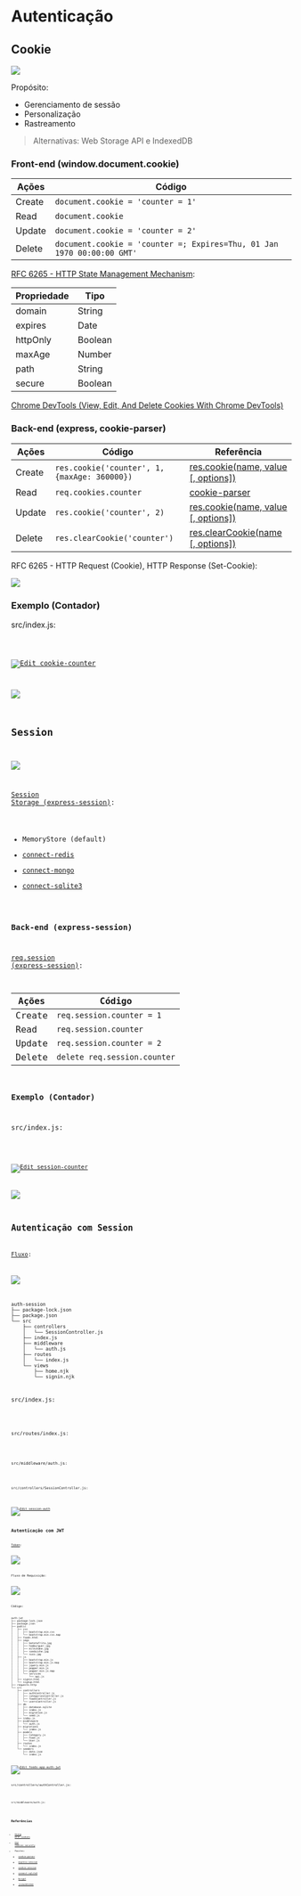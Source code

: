 
# Autenticação

## Cookie

![](/imgs/auth/cookie-data.png)

Propósito:
- Gerenciamento de sessão
- Personalização
- Rastreamento

> Alternativas: Web Storage API e IndexedDB

### Front-end (window.document.cookie)

| Ações  | Código                                                                 |
| ------ | ---------------------------------------------------------------------- |
| Create | `document.cookie = 'counter = 1'`                                      |
| Read   | `document.cookie`                                                      |
| Update | `document.cookie = 'counter = 2'`                                      |
| Delete | `document.cookie = 'counter =; Expires=Thu, 01 Jan 1970 00:00:00 GMT'` |

[RFC 6265 - HTTP State Management Mechanism](https://tools.ietf.org/html/rfc6265):

| Propriedade | Tipo              |
| ----------- | ----------------- |
| domain      | String            |
| expires     | Date              |
| httpOnly    | Boolean           |
| maxAge      | Number            |
| path        | String            |
| secure      | Boolean           |

[Chrome DevTools (View, Edit, And Delete Cookies With Chrome DevTools)](https://developers.google.com/web/tools/chrome-devtools/storage/cookies)

### Back-end (express, cookie-parser)

| Ações  | Código                                       | Referência                                                                               |
| ------ | -------------------------------------------- | ---------------------------------------------------------------------------------------- |
| Create | `res.cookie('counter', 1, {maxAge: 360000})` | [res.cookie(name, value [, options])](http://expressjs.com/en/5x/api.html#res.cookie)    |
| Read   | `req.cookies.counter`                        | [cookie-parser](https://github.com/expressjs/cookie-parser)                              |
| Update | `res.cookie('counter', 2)`                   | [res.cookie(name, value [, options])](http://expressjs.com/en/5x/api.html#res.cookie)    |
| Delete | `res.clearCookie('counter')`                 | [res.clearCookie(name [, options])](http://expressjs.com/en/5x/api.html#res.clearCookie) |

RFC 6265 - HTTP Request (Cookie), HTTP Response (Set-Cookie):

![](/imgs/auth/cookie-flow.png)

### Exemplo (Contador)

src/index.js:

<Code src="/codes/auth/cookie-counter/src/index.js" lang="js" />

[![Edit cookie-counter](https://codesandbox.io/static/img/play-codesandbox.svg)](https://codesandbox.io/s/heuristic-morning-0rksr?fontsize=14&hidenavigation=1&theme=dark)

![](/imgs/auth/cookie-counter.png)

## Session

![](/imgs/auth/session-data.png)

[Session Storage (express-session)](https://github.com/expressjs/session#compatible-session-stores):

- MemoryStore (default)
- [connect-redis](https://github.com/tj/connect-redis#readme)
- [connect-mongo](https://github.com/jdesboeufs/connect-mongo#readme)
- [connect-sqlite3](https://github.com/rawberg/connect-sqlite3#readme)

### Back-end (express-session)

[req.session (express-session)](https://github.com/expressjs/session#readme):

| Ações  | Código                       |
| ------ | ---------------------------- |
| Create | `req.session.counter = 1`    |
| Read   | `req.session.counter`        |
| Update | `req.session.counter = 2`    |
| Delete | `delete req.session.counter` |

### Exemplo (Contador)

src/index.js:

<Code src="/codes/auth/session-counter/src/index.js" lang="js" />

[![Edit session-counter](https://codesandbox.io/static/img/play-codesandbox.svg)](https://codesandbox.io/s/festive-heyrovsky-ymk52?fontsize=14&hidenavigation=1&theme=dark)

![](/imgs/auth/session-counter.png)

## Autenticação com Session

[Fluxo](/imgs/auth/auth-request.png):

![](/imgs/auth/auth-flow.png)

```text
auth-session
├── package-lock.json
├── package.json
└── src
    ├── controllers
    │   └── SessionController.js
    ├── index.js
    ├── middleware
    │   └── auth.js
    ├── routes
    │   └── index.js
    └── views
        ├── home.njk
        └── signin.njk
```

src/index.js:

<Code src="/codes/auth/auth-session/src/index.js" lang="js" />

src/routes/index.js:

<Code src="/codes/auth/auth-session/src/routes/index.js" lang="js" />

src/middleware/auth.js:

<Code src="/codes/auth/auth-session/src/middleware/auth.js" lang="js" />

src/controllers/SessionController.js:

<Code src="/codes/auth/auth-session/src/controllers/SessionController.js" lang="js" />

[![Edit session-auth](https://codesandbox.io/static/img/play-codesandbox.svg)](https://codesandbox.io/s/nice-poincare-jn9fm?fontsize=14&hidenavigation=1&theme=dark)

## Autenticação com JWT

[Token](https://jwt.io/#debugger-io?token=eyJhbGciOiJIUzI1NiIsInR5cCI6IkpXVCJ9.eyJ1c2VySWQiOjEsImlhdCI6MTYzMzkxNDc3MiwiZXhwIjoxNjMzOTE1MDcyfQ.wGs4R42bIwKhTiFWVZrs-QGs_0bEWSc69rjylXj7nPE):

![](/imgs/auth/jwt-token.png)

Fluxo de Requisição:

![](/imgs/auth/jwt-request.png)


Código:

```text
auth-jwt
├── package-lock.json
├── package.json
├── public
│   ├── css
│   │   ├── bootstrap.min.css
│   │   └── bootstrap.min.css.map
│   ├── foods.html
│   ├── imgs
│   │   ├── batatafrita.jpg
│   │   ├── hamburguer.jpg
│   │   ├── milkshake.jpg
│   │   ├── sanduiche.jpg
│   │   └── suco.jpg
│   ├── js
│   │   ├── bootstrap.min.js
│   │   ├── bootstrap.min.js.map
│   │   ├── jquery.min.js
│   │   ├── popper.min.js
│   │   ├── popper.min.js.map
│   │   └── services
│   │       └── api.js
│   ├── signin.html
│   └── signup.html
├── requests.http
└── src
    ├── controllers
    │   ├── authController.js
    │   ├── categoriesController.js
    │   ├── foodsController.js
    │   └── usersController.js
    ├── db
    │   ├── database.sqlite
    │   ├── index.js
    │   ├── migration.js
    │   └── seed.js
    ├── index.js
    ├── middleware
    │   └── auth.js
    ├── migrations
    │   └── index.js
    ├── models
    │   ├── Category.js
    │   ├── Food.js
    │   └── User.js
    ├── routes
    │   └── index.js
    └── seeders
        ├── data.json
        └── index.js
```

[![Edit foods-app-auth-jwt](https://codesandbox.io/static/img/play-codesandbox.svg)](https://codesandbox.io/s/foods-app-auth-jwt-1jctq?fontsize=14&hidenavigation=1&theme=dark)

src/controllers/authController.js:

<Code src="/codes/auth/auth-jwt/src/controllers/authController.js" lang="js" />

src/middleware/auth.js:

<Code src="/codes/auth/auth-jwt/src/middleware/auth.js" lang="js" />

## Referências

- [Using HTTP cookies](https://developer.mozilla.org/en-US/docs/Web/HTTP/Cookies)
- [Use cookies securely](https://expressjs.com/en/advanced/best-practice-security.html#use-cookies-securely)
- Pacotes:
  - [cookie-parser](https://github.com/expressjs/cookie-parser#readme)
  - [express-session](https://github.com/expressjs/session#readme)
  - [cookie-session](http://expressjs.com/en/resources/middleware/cookie-session.html)
  - [connect-sqlite3](https://github.com/rawberg/connect-sqlite3#readme)
  - [bcrypt](https://github.com/kelektiv/node.bcrypt.js#readme)
  - [jsonwebtoken](https://github.com/auth0/node-jsonwebtoken)
